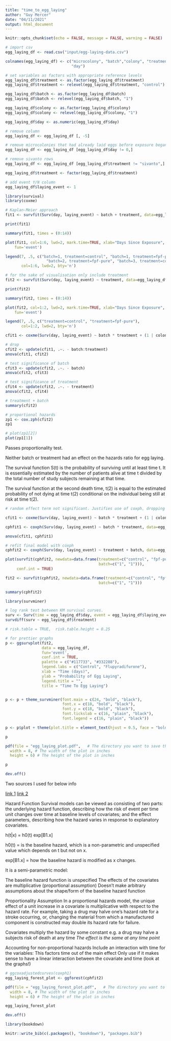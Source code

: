 ```yaml
---
title: "time_to_egg_laying"
author: "Guy Mercer"
date: "04/11/2021"
output: html_document
---
```


```r
knitr::opts_chunk$set(echo = FALSE, message = FALSE, warning = FALSE)
```

```r
# import csv
egg_laying_df <- read.csv("input/egg-laying-data.csv")

colnames(egg_laying_df) <- c("microcolony", "batch","colony", "treatment", "egg_laying_day", 
                             "day")

# set variables as factors with appropriate reference levels
egg_laying_df$treatment <- as.factor(egg_laying_df$treatment)
egg_laying_df$treatment <- relevel(egg_laying_df$treatment, "control")

egg_laying_df$batch <- as.factor(egg_laying_df$batch)
egg_laying_df$batch <- relevel(egg_laying_df$batch, "1")

egg_laying_df$colony <- as.factor(egg_laying_df$colony)
egg_laying_df$colony <- relevel(egg_laying_df$colony, "1")

egg_laying_df$day <- as.numeric(egg_laying_df$day)

# remove column
egg_laying_df <- egg_laying_df [, -5]

# remove microcolonies that had already laid eggs before exposure began
egg_laying_df <- egg_laying_df [egg_laying_df$day != 0,]

# remove sivanto rows
egg_laying_df <- egg_laying_df [egg_laying_df$treatment != "sivanto",]

egg_laying_df$treatment <- factor(egg_laying_df$treatment)

# add event Y/N column
egg_laying_df$laying_event <- 1
```

```r
library(survival)
library(coxme)

# Kaplan-Meier approach
fit1 <- survfit(Surv(day, laying_event) ~ batch + treatment, data=egg_laying_df)

print(fit1)

summary(fit1, times = (0:14))

plot(fit1, col=1:6, lwd=2, mark.time=TRUE, xlab="Days Since Exposure", ylab="Egg Laying", #conf.int = TRUE
    fun='event')

legend(7, .5, c("batch=1, treatment=control", "batch=1, treatment=fpf-pure", "batch=2, treatment=control",
                  "batch=2, treatment=fpf-pure", "batch=3, treatment=control", "batch=3, treatment=fpf-pure"),
       col=1:6, lwd=2, bty='n')

# for the sake of visualisation only include treatment
fit2 <- survfit(Surv(day, laying_event) ~ treatment, data=egg_laying_df)

print(fit2)

summary(fit2, times = (0:14))

plot(fit2, col=1:2, lwd=2, mark.time=TRUE, xlab="Days Since Exposure", ylab="Egg Laying", #conf.int = TRUE
    fun='event')

legend(7, .5, c("treatment=control", "treatment=fpf-pure"),
       col=1:2, lwd=2, bty='n')
```

```r
cfit1 <- coxme(Surv(day, laying_event) ~ batch * treatment + (1 | colony), data=egg_laying_df)

# drop
cfit2 <- update(cfit1, .~. - batch:treatment)
anova(cfit1, cfit2)

# test significance of batch
cfit3 <- update(cfit2, .~. - batch)
anova(cfit2, cfit3)

# test significance of treatment
cfit4 <- update(cfit2, .~. - treatment)
anova(cfit2, cfit4)

# treatment + batch
summary(cfit2)
```

```r
# proportional hazards
zp1 <- cox.zph(cfit2)
zp1

# plot(zp1[2])
plot(zp1[1])
```

Passes proportionality test. 

Neither batch or treatment had an effect on the hazards ratio for egg laying.  

The survival function S(t) is the probability of surviving until at least time t. It is essentially estimated by the number of patients alive at time t divided by the total number of study subjects remaining at that time.

The survival function at the second death time, t(2) is equal to the estimated probability of not dying at time t(2) conditional on the individual being still at risk at time t(2). 

```r
# random effect term not significant. Justifies use of coxph, dropping of random effect.

cfit1 <- coxme(Surv(day, laying_event) ~ batch * treatment + (1 | colony), data=egg_laying_df)

cphfit1 <- coxph(Surv(day, laying_event) ~ batch * treatment, data=egg_laying_df)

anova(cfit1, cphfit1)
```

```r
# refit final model with coxph
cphfit2 <- coxph(Surv(day, laying_event) ~ treatment + batch, data=egg_laying_df)

plot(survfit(cphfit2, newdata=data.frame(treatment=c("control", "fpf-pure"),
                                         batch=c("1", "1"))), 
     conf.int = TRUE)

fit2 <- survfit(cphfit2, newdata=data.frame(treatment=c("control", "fpf-pure"),
                                         batch=c("1", "1")))

summary(cphfit2)
```

```r
library(survminer)

# log rank test between KM survival curves.
surv <- Surv(time = egg_laying_df$day, event = egg_laying_df$laying_event)
survdiff(surv ~ egg_laying_df$treatment)

# risk.table = TRUE,  risk.table.height = 0.25

# for prettier graphs
p <- ggsurvplot(fit2,
                data = egg_laying_df,
                fun='event',
                conf.int = TRUE,
                palette = c("#117733", "#332288"),
                legend.labs = c("Control", "Flupyradifurone"),
                xlab = "Time (days)",
                ylab = "Probability of Egg Laying",
                legend.title = "",
                title = "Time To Egg Laying")


p <- p + theme_survminer(font.main = c(24, "bold", "black"),
                         font.x = c(18, "bold", "black"),
                         font.y = c(18, "bold", "black"),
                         font.tickslab = c(16, "plain", "black"),
                         font.legend = c(16, "plain", "black"))

p <- p$plot + theme(plot.title = element_text(hjust = 0.5, face = "bold")) + annotate(geom = "text", x = 14, y = 0.02, label = "bolditalic('p')~bold('= 0.829')", fontface = 2, size = 6, parse = TRUE)

p
```

```r
pdf(file = "egg_laying_plot.pdf",   # The directory you want to save the file in
  width = 8, # The width of the plot in inches
  height = 6) # The height of the plot in inches

p

dev.off()
```

Two sources I used for below info 

[link 1](https://rpubs.com/daspringate/survival)
[link 2](https://thomaselove.github.io/432-notes/cox-regression-models-for-survival-data-example-1.html)

Hazard Function
Survival models can be viewed as consisting of two parts: the underlying hazard function, describing how the risk of event per time unit changes over time at baseline levels of covariates; and the effect parameters, describing how the hazard varies in response to explanatory covariates.

h(t|x) = h0(t) exp[B1.x]

h0(t) = is the baseline hazard, which is a non-parametric and unspecified value which depends on t but not on x.

exp[B1.x] = how the baseline hazard is modified as x changes. 

It is a semi-parametric model:

The baseline hazard function is unspecified
The effects of the covariates are multiplicative (proportional assumption)
Doesn't make arbitrary assumptions about the shape/form of the baseline hazard function

Proportionality Assumption
In a proportional hazards model, the unique effect of a unit increase in a covariate is multiplicative with respect to the hazard rate. For example, taking a drug may halve one’s hazard rate for a stroke occurring, or, changing the material from which a manufactured component is constructed may double its hazard rate for failure.

Covariates multiply the hazard by some constant
e.g. a drug may halve a subjects risk of death at any time
*The effect is the same at any time point*

Accounting for non-proportional hazards
Include an interaction with time for the variables:
This factors time out of the main effect
Only use if it makes sense to have a linear interaction between the covariate and time (look at the graphs!)

######################

```r
# ggcoxadjustedcurves(coxph1)
egg_laying_forest_plot <- ggforest(cphfit2)

pdf(file = "egg_laying_forest_plot.pdf",   # The directory you want to save the file in
  width = 8, # The width of the plot in inches
  height = 6) # The height of the plot in inches

egg_laying_forest_plot

dev.off()
```

```r
library(bookdown)

knitr::write_bib(c(.packages(), "bookdown"), "packages.bib")
```


